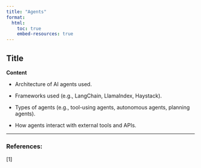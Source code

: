 ```yaml
---
title: "Agents"
format:
  html:
    toc: true
    embed-resources: true
---
```


## Title
**Content**

- Architecture of AI agents used.

- Frameworks used (e.g., LangChain, LlamaIndex, Haystack).

- Types of agents (e.g., tool-using agents, autonomous agents, planning agents).

- How agents interact with external tools and APIs.

---

### References:

[1] 